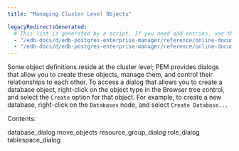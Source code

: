 ```yaml
---
title: "Managing Cluster Level Objects"

legacyRedirectsGenerated:
  # This list is generated by a script. If you need add entries, use the `legacyRedirects` key.
  - "/edb-docs/d/edb-postgres-enterprise-manager/reference/online-documentation/8.0/managing_cluster_objects.html"
  - "/edb-docs/d/edb-postgres-enterprise-manager/reference/online-documentation/latest/managing_cluster_objects.html"
---
```


<div id="managing_cluster_objects" class="registered_link"></div>

Some object definitions reside at the cluster level; PEM provides dialogs that allow you to create these objects, manage them, and control their relationships to each other. To access a dialog that allows you to create a database object, right-click on the object type in the Browser tree control, and select the `Create` option for that object. For example, to create a new database, right-click on the `Databases` node, and select `Create Database...`

Contents:

<div class="toctree">

database_dialog move_objects resource_group_dialog role_dialog tablespace_dialog

</div>
